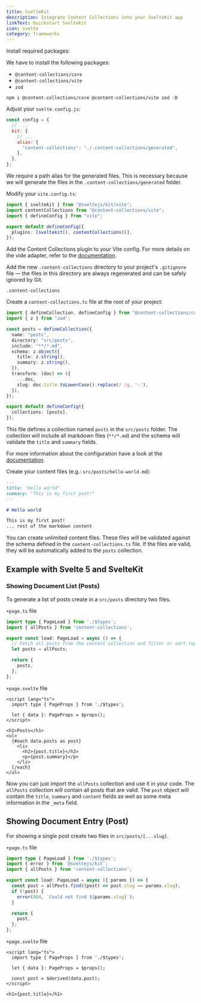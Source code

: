 ```yaml
---
title: SvelteKit
description: Integrate Content Collections into your SvelteKit app
linkText: Quickstart SvelteKit
icon: svelte
category: frameworks
---
```


<div className="steps">
<div className="step">

Install required packages:

We have to install the following packages:

- `@content-collections/core`
- `@content-collections/vite`
- `zod`

```package-install
npm i @content-collections/core @content-collections/vite zod -D
```

</div>
<div className="step">

Adjust your `svelte.config.js`:

```js
const config = {
  // ...
  kit: {
    // ...
    alias: {
      "content-collections": "./.content-collections/generated",
    },
  },
};
```

We require a path alias for the generated files.
This is necessary because we will generate the files in the `.content-collections/generated` folder.

</div>
<div className="step">

Modify your `vite.config.ts`:

```typescript
import { sveltekit } from "@sveltejs/kit/vite";
import contentCollections from "@content-collections/vite";
import { defineConfig } from "vite";

export default defineConfig({
  plugins: [sveltekit(), contentCollections()],
});
```

Add the Content Collections plugin to your Vite config.
For more details on the vide adapter, refer to the [documentation](/docs/adapter/vite).

</div>
<div className="step">

Add the new `.content-collections` directory to your project's `.gitignore` file — the files in this directory are always regenerated and can be safely ignored by Git.

```
.content-collections
```

</div>
<div className="step">

Create a `content-collections.ts` file at the root of your project:

```typescript
import { defineCollection, defineConfig } from "@content-collections/core";
import { z } from "zod";

const posts = defineCollection({
  name: "posts",
  directory: "src/posts",
  include: "**/*.md",
  schema: z.object({
    title: z.string(),
    summary: z.string(),
  }),
  transform: (doc) => ({
    ...doc,
    slug: doc.title.toLowerCase().replace(/ /g, '-'),
  }),
});

export default defineConfig({
  collections: [posts],
});
```

This file defines a collection named `posts` in the `src/posts` folder.
The collection will include all markdown files (`**/*.md`) and the schema will validate the `title` and `summary` fields.

For more information about the configuration have a look at the [documentation](/docs/configuration).

</div>
<div className="step">

Create your content files (e.g.: `src/posts/hello-world.md`):

```markdown
---
title: "Hello world"
summary: "This is my first post!"
---

# Hello world

This is my first post!
... rest of the markdown content
```

You can create unlimited content files.
These files will be validated against the schema defined in the `content-collections.ts` file.
If the files are valid, they will be automatically added to the `posts` collection.

</div>
<div className="step">

## Example with Svelte 5 and SvelteKit

### Showing Document List (Posts)

To generate a list of posts create in a `src/posts` directory two files.

`+page.ts` file
```typescript
import type { PageLoad } from './$types';
import { allPosts } from 'content-collections';

export const load: PageLoad = async () => {
  // Fetch all posts from the content collection and filter or sort (optional)
  let posts = allPosts;

  return {
    posts,
  };
};
```

`+page.svelte` file
```svelte
<script lang="ts">
  import type { PageProps } from './$types';

  let { data }: PageProps = $props();
</script>

<h1>Posts</h1>
<ul>
  {#each data.posts as post}
    <li>
      <h2>{post.title}</h2>
      <p>{post.summary}</p>
    </li>
  {/each}
</ul>
```

Now you can just import the `allPosts` collection and use it in your code.
The `allPosts` collection will contain all posts that are valid.
The `post` object will contain the `title`, `summary` and `content` fields as well as some meta information in the `_meta` field.

## Showing Document Entry (Post)
For showing a single post create two files in `src/posts/[...slug]`.

`+page.ts` file
```typescript
import type { PageLoad } from './$types';
import { error } from '@sveltejs/kit';
import { allPosts } from 'content-collections';

export const load: PageLoad = async ({ params }) => {
  const post = allPosts.find((post) => post.slug == params.slug);
  if (!post) {
    error(404, `Could not find ${params.slug}`);
  }

  return {
    post,
  };
};
```

`+page.svelte` file
```svelte
<script lang="ts">
  import type { PageProps } from './$types';

  let { data }: PageProps = $props();

  const post = $derived(data.post);
</script>

<h1>{post.title}</h1>
```

</div>
</div>
